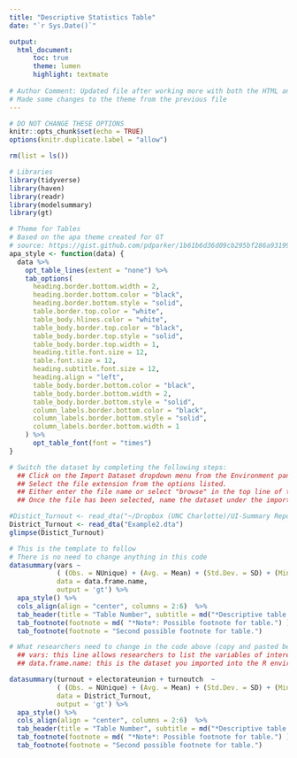 ```yaml
---
title: "Descriptive Statistics Table"
date: "`r Sys.Date()`"

output: 
  html_document:
      toc: true
      theme: lumen
      highlight: textmate
      
# Author Comment: Updated file after working more with both the HTML and Latex files
# Made some changes to the theme from the previous file    
---
```


```r

# DO NOT CHANGE THESE OPTIONS
knitr::opts_chunk$set(echo = TRUE)
options(knitr.duplicate.label = "allow")

rm(list = ls())

# Libraries
library(tidyverse)
library(haven)
library(readr)
library(modelsummary)
library(gt)

# Theme for Tables
# Based on the apa theme created for GT
# source: https://gist.github.com/pdparker/1b61b6d36d09cb295bf286a931990159
apa_style <- function(data) {
  data %>%
    opt_table_lines(extent = "none") %>%
    tab_options(
      heading.border.bottom.width = 2,
      heading.border.bottom.color = "black",
      heading.border.bottom.style = "solid",
      table.border.top.color = "white",
      table_body.hlines.color = "white",
      table_body.border.top.color = "black",
      table_body.border.top.style = "solid",
      table_body.border.top.width = 1,
      heading.title.font.size = 12,
      table.font.size = 12,
      heading.subtitle.font.size = 12,
      heading.align = "left",
      table_body.border.bottom.color = "black",
      table_body.border.bottom.width = 2,
      table_body.border.bottom.style = "solid",
      column_labels.border.bottom.color = "black",
      column_labels.border.bottom.style = "solid",
      column_labels.border.bottom.width = 1
    ) %>%
      opt_table_font(font = "times")
}
```

```r
# Switch the dataset by completing the following steps:
  ## Click on the Import Dataset dropdown menu from the Environment pane (top right corner).
  ## Select the file extension from the options listed.
  ## Either enter the file name or select "browse" in the top line of the prompt.
  ## Once the file has been selected, name the dataset under the import options box and click "import".

#Distict_Turnout <- read_dta("~/Dropbox (UNC Charlotte)/UI-Summary Reporting Templates/Data/Example2.dta")
District_Turnout <- read_dta("Example2.dta")
glimpse(Distict_Turnout)
```


```r
# This is the template to follow
# There is no need to change anything in this code
datasummary(vars ~ 
            ( (Obs. = NUnique) + (Avg. = Mean) + (Std.Dev. = SD) + (Min. = Min) + (Max. = Max) ),
            data = data.frame.name,
            output = 'gt') %>% 
  apa_style() %>% 
  cols_align(align = "center", columns = 2:6)  %>% 
  tab_header(title = "Table Number", subtitle = md("*Descriptive table title*") ) %>% 
  tab_footnote(footnote = md( "*Note*: Possible footnote for table.") ) %>%
  tab_footnote(footnote = "Second possible footnote for table.")

# What researchers need to change in the code above (copy and pasted below):
  ## vars: this line allows researchers to list the variables of interest; it is important to understand this function as written only focuses on continuous variables. Do not include categorical variables in this particular function as the statistics will not be relevant.
  ## data.frame.name: this is the dataset you imported into the R environment. 
```

```r
datasummary(turnout + electorateunion + turnoutch  ~ 
            ( (Obs. = NUnique) + (Avg. = Mean) + (Std.Dev. = SD) + (Min. = Min) + (Max. = Max) ),
            data = District_Turnout,
            output = 'gt') %>% 
  apa_style() %>% 
  cols_align(align = "center", columns = 2:6)  %>% 
  tab_header(title = "Table Number", subtitle = md("*Descriptive table title*") ) %>% 
  tab_footnote(footnote = md( "*Note*: Possible footnote for table.") ) %>%
  tab_footnote(footnote = "Second possible footnote for table.")
```

